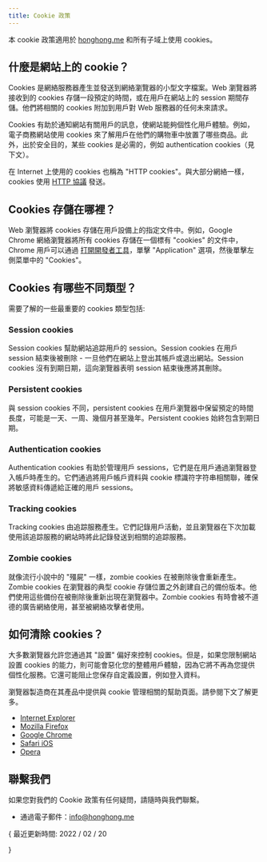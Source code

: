 ```yaml
---
title: Cookie 政策
---
```


本 cookie 政策適用於 [honghong.me](https://honghong.me) 和所有子域上使用 cookies。

## 什麼是網站上的 cookie？

Cookies 是網絡服務器產生並發送到網絡瀏覽器的小型文字檔案。Web 瀏覽器將接收到的 cookies 存儲一段預定的時間，或在用戶在網站上的 session 期間存儲。他們將相關的 cookies 附加到用戶對 Web 服務器的任何未來請求。

Cookies 有助於通知網站有關用戶的訊息，使網站能夠個性化用戶體驗。例如，電子商務網站使用 cookies 來了解用戶在他們的購物車中放置了哪些商品。此外，出於安全目的，某些 cookies 是必需的，例如 authentication cookies（見下文）。

在 Internet 上使用的 cookies 也稱為 "HTTP cookies"。與大部分網絡一樣，cookies 使用 [HTTP 協議](https://en.wikipedia.org/wiki/Hypertext_Transfer_Protocol) 發送。

## Cookies 存儲在哪裡？

Web 瀏覽器將 cookies 存儲在用戶設備上的指定文件中。例如，Google Chrome 網絡瀏覽器將所有 cookies 存儲在一個標有 "cookies" 的文件中，Chrome 用戶可以通過 [打開開發者工具](https://developers.google.com/web/tools/chrome-devtools/open)，單擊 "Application" 選項，然後單擊左側菜單中的 "Cookies"。

## Cookies 有哪些不同類型？

需要了解的一些最重要的 cookies 類型包括:

### Session cookies

Session cookies 幫助網站追踪用戶的 session。Session cookies 在用戶 session 結束後被刪除 - 一旦他們在網站上登出其帳戶或退出網站。Session cookies 沒有到期日期，這向瀏覽器表明 session 結束後應將其刪除。

### Persistent cookies

與 session cookies 不同，persistent cookies 在用戶瀏覽器中保留預定的時間長度，可能是一天、一周、幾個月甚至幾年。Persistent cookies 始終包含到期日期。

### Authentication cookies

Authentication cookies 有助於管理用戶 sessions，它們是在用戶通過瀏覽器登入帳戶時產生的。它們通過將用戶帳戶資料與 cookie 標識符字符串相關聯，確保將敏感資料傳遞給正確的用戶 sessions。

### Tracking cookies

Tracking cookies 由追踪服務產生。它們記錄用戶活動，並且瀏覽器在下次加載使用該追踪服務的網站時將此記錄發送到相關的追踪服務。

### Zombie cookies

就像流行小說中的 "殭屍" 一樣，zombie cookies 在被刪除後會重新產生。Zombie cookies 在瀏覽器的典型 cookie 存儲位置之外創建自己的備份版本。他們使用這些備份在被刪除後重新出現在瀏覽器中。Zombie cookies 有時會被不道德的廣告網絡使用，甚至被網絡攻擊者使用。

## 如何清除 cookies？

大多數瀏覽器允許您通過其 "設置" 偏好來控制 cookies。但是，如果您限制網站設置 cookies 的能力，則可能會惡化您的整體用戶體驗，因為它將不再為您提供個性化服務。它還可能阻止您保存自定義設置，例如登入資料。

瀏覽器製造商在其產品中提供與 cookie 管理相關的幫助頁面。請參閱下文了解更多。

-   [Internet Explorer](https://support.microsoft.com/en-us/windows/delete-and-manage-cookies-168dab11-0753-043d-7c16-ede5947fc64d#ie=ie-11)
-   [Mozilla Firefox](https://support.mozilla.org/en-US/kb/delete-cookies-remove-info-websites-stored?esab=a&s=cookies&r=3&as=s)
-   [Google Chrome](https://support.google.com/chrome/answer/2392709?hl=en)
-   [Safari iOS](https://support.apple.com/en-us/HT201265)
-   [Opera](https://help.opera.com/en/latest/web-preferences/#cookies)

## 聯繫我們

如果您對我們的 Cookie 政策有任何疑問，請隨時與我們聯繫。

-   通過電子郵件：[info@honghong.me](mailto:info@honghong.me)

{<span className="mx-2 rounded-xl bg-red-500 p-2 text-center text-white dark:text-white block my-4">
最近更新時間: 2022 / 02 / 20

</span>}
